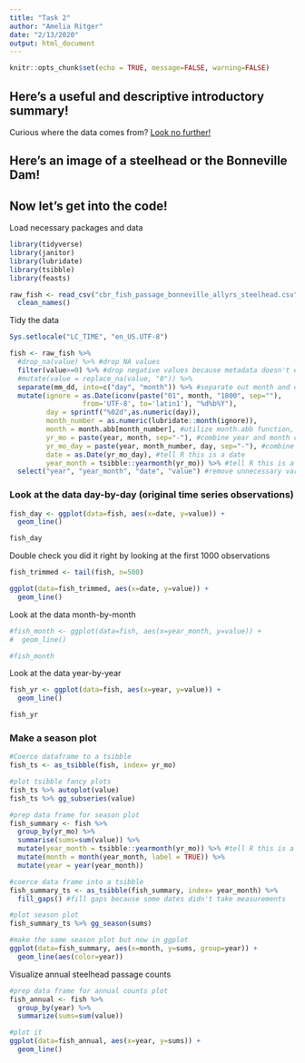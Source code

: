 ```yaml
---
title: "Task 2"
author: "Amelia Ritger"
date: "2/13/2020"
output: html_document
---
```


```r
knitr::opts_chunk$set(echo = TRUE, message=FALSE, warning=FALSE)
```

## Here's a useful and descriptive introductory summary! 
Curious where the data comes from? [Look no further!](http://www.cbr.washington.edu/dart/query/adult_graph_text)

## Here's an image of a steelhead or the Bonneville Dam!

## Now let's get into the code! 

Load necessary packages and data
```r
library(tidyverse)
library(janitor)
library(lubridate)
library(tsibble)
library(feasts)

raw_fish <- read_csv("cbr_fish_passage_bonneville_allyrs_steelhead.csv") %>% 
  clean_names()
```

Tidy the data
```r
Sys.setlocale("LC_TIME", "en_US.UTF-8")

fish <- raw_fish %>%
  #drop_na(value) %>% #drop NA values
  filter(value>=0) %>% #drop negative values because metadata doesn't explain what they mean
  #mutate(value = replace_na(value, "0")) %>% 
  separate(mm_dd, into=c("day", "month")) %>% #separate out month and day
  mutate(ignore = as.Date(iconv(paste("01", month, "1800", sep=""), 
                  from='UTF-8', to='latin1'), "%d%b%Y"),
         day = sprintf("%02d",as.numeric(day)),
         month_number = as.numeric(lubridate::month(ignore)),
         month = month.abb[month_number], #utilize month.abb function, built into base R
         yr_mo = paste(year, month, sep="-"), #combine year and month columns and separate by -
         yr_mo_day = paste(year, month_number, day, sep="-"), #combine all date columns and separate by -
         date = as.Date(yr_mo_day), #tell R this is a date
         year_month = tsibble::yearmonth(yr_mo)) %>% #tell R this is a date
  select("year", "year_month", "date", "value") #remove unnecessary variables

```

### Look at the data day-by-day (original time series observations)
```r
fish_day <- ggplot(data=fish, aes(x=date, y=value)) +
  geom_line()

fish_day
```

Double check you did it right by looking at the first 1000 observations
```r
fish_trimmed <- tail(fish, n=500)

ggplot(data=fish_trimmed, aes(x=date, y=value)) +
  geom_line()
```

Look at the data month-by-month
```r
#fish_month <- ggplot(data=fish, aes(x=year_month, y=value)) +
#  geom_line()

#fish_month
```

Look at the data year-by-year
```r
fish_yr <- ggplot(data=fish, aes(x=year, y=value)) +
  geom_line()

fish_yr
```

### Make a season plot
```r
#Coerce dataframe to a tsibble
fish_ts <- as_tsibble(fish, index= yr_mo)

#plot tsibble fancy plots
fish_ts %>% autoplot(value)
fish_ts %>% gg_subseries(value)

#prep data frame for season plot
fish_summary <- fish %>% 
  group_by(yr_mo) %>%
  summarise(sums=sum(value)) %>% 
  mutate(year_month = tsibble::yearmonth(yr_mo)) %>% #tell R this is a date
  mutate(month = month(year_month, label = TRUE)) %>% 
  mutate(year = year(year_month))

#coerce data frame into a tsibble
fish_summary_ts <- as_tsibble(fish_summary, index= year_month) %>% 
  fill_gaps() #fill gaps because some dates didn't take measurements

#plot season plot
fish_summary_ts %>% gg_season(sums)

#make the same season plot but now in ggplot
ggplot(data=fish_summary, aes(x=month, y=sums, group=year)) +
  geom_line(aes(color=year))
```

Visualize annual steelhead passage counts
```r
#prep data frame for annual counts plot
fish_annual <- fish %>% 
  group_by(year) %>% 
  summarize(sums=sum(value))

#plot it
ggplot(data=fish_annual, aes(x=year, y=sums)) +
  geom_line()
```

